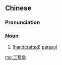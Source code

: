 {{also|工艺伞}}
==Chinese==
{{zh-forms|s=工艺伞|type=21}}

===Pronunciation===
{{zh-pron
|m=gōngyìsǎn
|cat=n
}}

===Noun===
{{zh-noun}}

# ([[handcrafted]]) [[parasol]]

[[mg:工藝傘]]